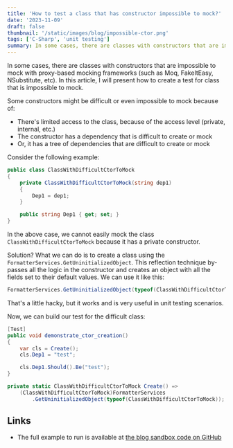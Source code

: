 ```yaml
---
title: 'How to test a class that has constructor impossible to mock?'
date: '2023-11-09'
draft: false
thumbnail: '/static/images/blog/impossible-ctor.png'
tags: ['C-Sharp', 'unit testing']
summary: In some cases, there are classes with constructors that are impossible to mock with proxy-based mocking frameworks (such as Moq, FakeItEasy, NSubstitute, etc). In this article, I will present how to create a test for class that is impossible to mock.
---
```


In some cases, there are classes with constructors that are impossible to mock with proxy-based mocking frameworks (such as Moq, FakeItEasy, NSubstitute, etc). In this article, I will present how to create a test for class that is impossible to mock.

Some constructors might be difficult or even impossible to mock because of:

- There's limited access to the class, because of the access level (private, internal, etc.)
- The constructor has a dependency that is difficult to create or mock
- Or, it has a tree of dependencies that are difficult to create or mock

Consider the following example:

```csharp
public class ClassWithDifficultCtorToMock
{
    private ClassWithDifficultCtorToMock(string dep1)
    {
        Dep1 = dep1;
    }

    public string Dep1 { get; set; }
}
```

In the above case, we cannot easily mock the class `ClassWithDifficultCtorToMock` because it has a private constructor.

Solution? What we can do is to create a class using the `FormatterServices.GetUninitializedObject`. This reflection technique by-passes all the logic in the constructor and creates an object with all the fields set to their default values. We can use it like this:

```csharp
FormatterServices.GetUninitializedObject(typeof(ClassWithDifficultCtorToMock))
```

That's a little hacky, but it works and is very useful in unit testing scenarios.

Now, we can build our test for the difficult class:

```csharp
[Test]
public void demonstrate_ctor_creation()
{
    var cls = Create();
    cls.Dep1 = "test";

    cls.Dep1.Should().Be("test");
}

private static ClassWithDifficultCtorToMock Create() =>
    (ClassWithDifficultCtorToMock)FormatterServices
        .GetUninitializedObject(typeof(ClassWithDifficultCtorToMock));
```

## Links

* The full example to run is available at [the blog sandbox code on GitHub](https://github.com/dariusz-wozniak/blog-sandbox/blob/main/Sandbox/Sandbox/MockCtorExample/MockCtor.cs)